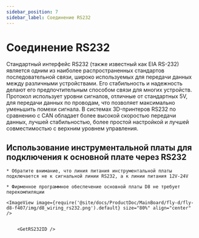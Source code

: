 ```yaml
---
sidebar_position: 7
sidebar_label: Соединение RS232
---
```







# Соединение RS232

Стандартный интерфейс RS232 (также известный как EIA RS-232) является одним из наиболее распространенных стандартов последовательной связи, широко используемых для передачи данных между различными устройствами. Его стабильность и надежность делают его предпочтительным способом связи для многих устройств. Протокол использует уровни сигналов, отличные от стандартных 5V, для передачи данных по проводам, что позволяет максимально уменьшить помехи сигнала. В системах 3D-принтеров RS232 по сравнению с CAN обладает более высокой скоростью передачи данных, лучшей стабильностью, более простой настройкой и лучшей совместимостью с верхним уровнем управления.

## Использование инструментальной платы для подключения к основной плате через RS232

    * Обратите внимание, что линия питания инструментальной платы подключается не к сигнальной линии RS232, а к линии питания 12V-24V

    * Фирменное программное обеспечение основной платы D8 не требует перекомпиляции
    
    <ImageView image={require('@site/docs/ProductDoc/MainBoard/fly-d/fly-d8-f407/img/d8_wiring_rs232.png').default} size="80%" align="center" />


        <GetRS232ID />